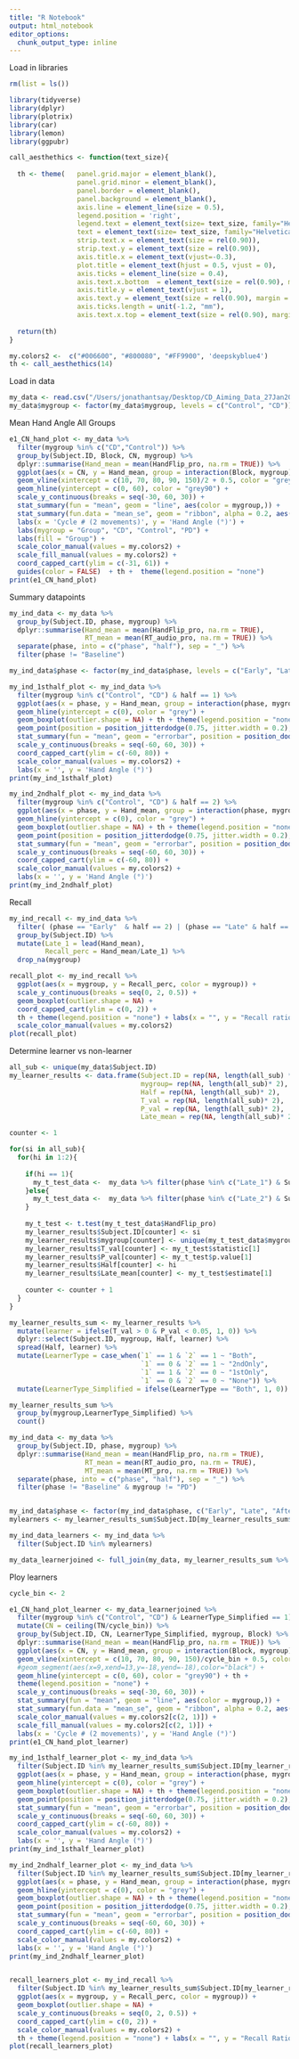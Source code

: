 ```yaml
---
title: "R Notebook"
output: html_notebook
editor_options: 
  chunk_output_type: inline
---
```


Load in libraries
```r

rm(list = ls())

library(tidyverse)
library(dplyr)
library(plotrix)
library(car)
library(lemon)
library(ggpubr)

call_aesthethics <- function(text_size){
  
  th <- theme(   panel.grid.major = element_blank(),
                 panel.grid.minor = element_blank(),
                 panel.border = element_blank(),
                 panel.background = element_blank(),
                 axis.line = element_line(size = 0.5), 
                 legend.position = 'right', 
                 legend.text = element_text(size= text_size, family="Helvetica"),
                 text = element_text(size= text_size, family="Helvetica"), 
                 strip.text.x = element_text(size = rel(0.90)), 
                 strip.text.y = element_text(size = rel(0.90)), 
                 axis.title.x = element_text(vjust=-0.3), 
                 plot.title = element_text(hjust = 0.5, vjust = 0), 
                 axis.ticks = element_line(size = 0.4), 
                 axis.text.x.bottom  = element_text(size = rel(0.90), margin = unit(c(t = 2.5, r = 0, b = 0, l = 0), "mm")),
                 axis.title.y = element_text(vjust = 1),
                 axis.text.y = element_text(size = rel(0.90), margin = unit(c(t = 0, r = 2.5, b = 0, l = 0), "mm")),
                 axis.ticks.length = unit(-1.2, "mm"),
                 axis.text.x.top = element_text(size = rel(0.90), margin = unit(c(t = 0, r = 0, b = 2.5, l = 0), "mm")))
  
  return(th)
}

my.colors2 <-  c("#006600", "#800080", "#FF9900", 'deepskyblue4')
th <- call_aesthethics(14)

```

Load in data 
```r

my_data <- read.csv("/Users/jonathantsay/Desktop/CD_Aiming_Data_27Jan2023.csv")
my_data$mygroup <- factor(my_data$mygroup, levels = c("Control", "CD"))

```


Mean Hand Angle All Groups
```r


e1_CN_hand_plot <- my_data %>% 
  filter(mygroup %in% c("CD","Control")) %>% 
  group_by(Subject.ID, Block, CN, mygroup) %>%
  dplyr::summarise(Hand_mean = mean(HandFlip_pro, na.rm = TRUE)) %>%
  ggplot(aes(x = CN, y = Hand_mean, group = interaction(Block, mygroup))) + 
  geom_vline(xintercept = c(10, 70, 80, 90, 150)/2 + 0.5, color = "grey90") + 
  geom_hline(yintercept = c(0, 60), color = "grey90") +
  scale_y_continuous(breaks = seq(-30, 60, 30)) +
  stat_summary(fun = "mean", geom = "line", aes(color = mygroup,)) + 
  stat_summary(fun.data = "mean_se", geom = "ribbon", alpha = 0.2, aes(fill = mygroup)) +
  labs(x = 'Cycle # (2 movements)', y = 'Hand Angle (°)') +
  labs(mygroup = "Group", "CD", "Control", "PD") + 
  labs(fill = "Group") +
  scale_color_manual(values = my.colors2) +
  scale_fill_manual(values = my.colors2) +
  coord_capped_cart(ylim = c(-31, 61)) +
  guides(color = FALSE)  + th +  theme(legend.position = "none") 
print(e1_CN_hand_plot)


```
Summary datapoints 
```r

my_ind_data <- my_data %>% 
  group_by(Subject.ID, phase, mygroup) %>%
  dplyr::summarise(Hand_mean = mean(HandFlip_pro, na.rm = TRUE), 
                   RT_mean = mean(RT_audio_pro, na.rm = TRUE)) %>%
  separate(phase, into = c("phase", "half"), sep = "_") %>%
  filter(phase != "Baseline") 

my_ind_data$phase <- factor(my_ind_data$phase, levels = c("Early", "Late", "After"))

my_ind_1sthalf_plot <- my_ind_data %>%
  filter(mygroup %in% c("Control", "CD") & half == 1) %>% 
  ggplot(aes(x = phase, y = Hand_mean, group = interaction(phase, mygroup), color = mygroup)) + 
  geom_hline(yintercept = c(0), color = "grey") +
  geom_boxplot(outlier.shape = NA) + th + theme(legend.position = "none") + 
  geom_point(position = position_jitterdodge(0.75, jitter.width = 0.2), alpha = 0.3, size = 0.8) + 
  stat_summary(fun = "mean", geom = "errorbar", position = position_dodge(0.75), aes(ymax = ..y.., ymin = ..y..), linetype = "dashed", width = 0.70) + 
  scale_y_continuous(breaks = seq(-60, 60, 30)) + 
  coord_capped_cart(ylim = c(-60, 80)) +
  scale_color_manual(values = my.colors2) +
  labs(x = '', y = 'Hand Angle (°)')
print(my_ind_1sthalf_plot)

my_ind_2ndhalf_plot <- my_ind_data %>%
  filter(mygroup %in% c("Control", "CD") & half == 2) %>% 
  ggplot(aes(x = phase, y = Hand_mean, group = interaction(phase, mygroup), color = mygroup)) + 
  geom_hline(yintercept = c(0), color = "grey") +
  geom_boxplot(outlier.shape = NA) + th + theme(legend.position = "none") + 
  geom_point(position = position_jitterdodge(0.75, jitter.width = 0.2), alpha = 0.3, size = 0.8) + 
  stat_summary(fun = "mean", geom = "errorbar", position = position_dodge(0.75), aes(ymax = ..y.., ymin = ..y..), linetype = "dashed", width = 0.70) + 
  scale_y_continuous(breaks = seq(-60, 60, 30)) + 
  coord_capped_cart(ylim = c(-60, 80)) +
  scale_color_manual(values = my.colors2) +
  labs(x = '', y = 'Hand Angle (°)')
print(my_ind_2ndhalf_plot)

```

Recall
```r

my_ind_recall <- my_ind_data %>% 
  filter( (phase == "Early"  & half == 2) | (phase == "Late" & half == 1)) %>%
  group_by(Subject.ID) %>% 
  mutate(Late_1 = lead(Hand_mean), 
         Recall_perc = Hand_mean/Late_1) %>%
  drop_na(mygroup)

recall_plot <- my_ind_recall %>%
  ggplot(aes(x = mygroup, y = Recall_perc, color = mygroup)) + 
  scale_y_continuous(breaks = seq(0, 2, 0.5)) +
  geom_boxplot(outlier.shape = NA) + 
  coord_capped_cart(ylim = c(0, 2)) + 
  th + theme(legend.position = "none") + labs(x = "", y = "Recall ratio") +
  scale_color_manual(values = my.colors2) 
plot(recall_plot)

```


Determine learner vs non-learner
```r

all_sub <- unique(my_data$Subject.ID)
my_learner_results <- data.frame(Subject.ID = rep(NA, length(all_sub) * 2), 
                                 mygroup= rep(NA, length(all_sub)* 2), 
                                 Half = rep(NA, length(all_sub)* 2), 
                                 T_val = rep(NA, length(all_sub)* 2), 
                                 P_val = rep(NA, length(all_sub)* 2), 
                                 Late_mean = rep(NA, length(all_sub)* 2))

counter <- 1

for(si in all_sub){
  for(hi in 1:2){
    
    if(hi == 1){
      my_t_test_data <-  my_data %>% filter(phase %in% c("Late_1") & Subject.ID == si)
    }else{
      my_t_test_data <-  my_data %>% filter(phase %in% c("Late_2") & Subject.ID == si)
    }
    
    my_t_test <- t.test(my_t_test_data$HandFlip_pro)
    my_learner_results$Subject.ID[counter] <- si
    my_learner_results$mygroup[counter] <- unique(my_t_test_data$mygroup)
    my_learner_results$T_val[counter] <- my_t_test$statistic[1]
    my_learner_results$P_val[counter] <- my_t_test$p.value[1]
    my_learner_results$Half[counter] <- hi
    my_learner_results$Late_mean[counter] <- my_t_test$estimate[1]
    
    counter <- counter + 1
  }
}

my_learner_results_sum <- my_learner_results %>%
  mutate(learner = ifelse(T_val > 0 & P_val < 0.05, 1, 0)) %>%
  dplyr::select(Subject.ID, mygroup, Half, learner) %>%
  spread(Half, learner) %>%
  mutate(LearnerType = case_when(`1` == 1 & `2` == 1 ~ "Both", 
                                 `1` == 0 & `2` == 1 ~ "2ndOnly", 
                                 `1` == 1 & `2` == 0 ~ "1stOnly", 
                                 `1` == 0 & `2` == 0 ~ "None")) %>%
  mutate(LearnerType_Simplified = ifelse(LearnerType == "Both", 1, 0))

my_learner_results_sum %>%
  group_by(mygroup,LearnerType_Simplified) %>%
  count()

my_ind_data <- my_data %>% 
  group_by(Subject.ID, phase, mygroup) %>%
  dplyr::summarise(Hand_mean = mean(HandFlip_pro, na.rm = TRUE), 
                   RT_mean = mean(RT_audio_pro, na.rm = TRUE), 
                   MT_mean = mean(MT_pro, na.rm = TRUE)) %>%
  separate(phase, into = c("phase", "half"), sep = "_") %>%
  filter(phase != "Baseline" & mygroup != "PD")


my_ind_data$phase <- factor(my_ind_data$phase, c("Early", "Late", "After"))
mylearners <- my_learner_results_sum$Subject.ID[my_learner_results_sum$LearnerType == "Both"]

my_ind_data_learners <- my_ind_data %>%
  filter(Subject.ID %in% mylearners)

my_data_learnerjoined <- full_join(my_data, my_learner_results_sum %>% dplyr::select(Subject.ID, LearnerType_Simplified), by = "Subject.ID")

```

Ploy learners
```r

cycle_bin <- 2

e1_CN_hand_plot_learner <- my_data_learnerjoined %>% 
  filter(mygroup %in% c("Control", "CD") & LearnerType_Simplified == 1) %>% 
  mutate(CN = ceiling(TN/cycle_bin)) %>% 
  group_by(Subject.ID, CN, LearnerType_Simplified, mygroup, Block) %>%
  dplyr::summarise(Hand_mean = mean(HandFlip_pro, na.rm = TRUE)) %>%
  ggplot(aes(x = CN, y = Hand_mean, group = interaction(Block, mygroup))) + 
  geom_vline(xintercept = c(10, 70, 80, 90, 150)/cycle_bin + 0.5, color = "grey90") + 
  #geom_segment(aes(x=9,xend=13,y=-18,yend=-18),color="black") +
  geom_hline(yintercept = c(0, 60), color = "grey90") + th + 
  theme(legend.position = "none") +
  scale_y_continuous(breaks = seq(-30, 60, 30)) +
  stat_summary(fun = "mean", geom = "line", aes(color = mygroup,)) + 
  stat_summary(fun.data = "mean_se", geom = "ribbon", alpha = 0.2, aes(fill = mygroup)) +
  scale_color_manual(values = my.colors2[c(2, 1)]) +
  scale_fill_manual(values = my.colors2[c(2, 1)]) +
  labs(x = 'Cycle # (2 movements)', y = 'Hand Angle (°)') 
print(e1_CN_hand_plot_learner)


```

```r

my_ind_1sthalf_learner_plot <- my_ind_data %>%
  filter(Subject.ID %in% my_learner_results_sum$Subject.ID[my_learner_results_sum$LearnerType == "Both"] & half == 1 & mygroup %in% c("Control", "CD")) %>% 
  ggplot(aes(x = phase, y = Hand_mean, group = interaction(phase, mygroup), color = mygroup)) + 
  geom_hline(yintercept = c(0), color = "grey") +
  geom_boxplot(outlier.shape = NA) + th + theme(legend.position = "none") + 
  geom_point(position = position_jitterdodge(0.75, jitter.width = 0.2), alpha = 0.3, size = 0.8) + 
  stat_summary(fun = "mean", geom = "errorbar", position = position_dodge(0.75), aes(ymax = ..y.., ymin = ..y..), linetype = "dashed", width = 0.70) + 
  scale_y_continuous(breaks = seq(-60, 60, 30)) + 
  coord_capped_cart(ylim = c(-60, 80)) + 
  scale_color_manual(values = my.colors2) +
  labs(x = '', y = 'Hand Angle (°)')
print(my_ind_1sthalf_learner_plot)

my_ind_2ndhalf_learner_plot <- my_ind_data %>%
  filter(Subject.ID %in% my_learner_results_sum$Subject.ID[my_learner_results_sum$LearnerType == "Both"] & half == 2 & mygroup %in% c("Control", "CD")) %>% 
  ggplot(aes(x = phase, y = Hand_mean, group = interaction(phase, mygroup), color = mygroup)) + 
  geom_hline(yintercept = c(0), color = "grey") +
  geom_boxplot(outlier.shape = NA) + th + theme(legend.position = "none") + 
  geom_point(position = position_jitterdodge(0.75, jitter.width = 0.2), alpha = 0.3, size = 0.8) + 
  stat_summary(fun = "mean", geom = "errorbar", position = position_dodge(0.75), aes(ymax = ..y.., ymin = ..y..), linetype = "dashed", width = 0.70) + 
  scale_y_continuous(breaks = seq(-60, 60, 30)) + 
  coord_capped_cart(ylim = c(-60, 80)) + 
  scale_color_manual(values = my.colors2) +
  labs(x = '', y = 'Hand Angle (°)')
print(my_ind_2ndhalf_learner_plot)


recall_learners_plot <- my_ind_recall %>%
  filter(Subject.ID %in% my_learner_results_sum$Subject.ID[my_learner_results_sum$LearnerType == "Both"] & mygroup %in% c("Control", "CD"))  %>%
  ggplot(aes(x = mygroup, y = Recall_perc, color = mygroup)) +
  geom_boxplot(outlier.shape = NA) +
  scale_y_continuous(breaks = seq(0, 2, 0.5)) +
  coord_capped_cart(ylim = c(0, 2)) +
  scale_color_manual(values = my.colors2) +
  th + theme(legend.position = "none") + labs(x = "", y = "Recall Ratio")
plot(recall_learners_plot)

```



